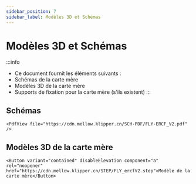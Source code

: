 ```yaml
---
sidebar_position: 7
sidebar_label: Modèles 3D et Schémas
---
```


# Modèles 3D et Schémas

:::info
* Ce document fournit les éléments suivants :
* Schémas de la carte mère
* Modèles 3D de la carte mère
* Supports de fixation pour la carte mère (s'ils existent)
:::

## Schémas

    <PdfView file="https://cdn.mellow.klipper.cn/SCH-PDF/FLY-ERCF_V2.pdf" />


## Modèles 3D de la carte mère

    <Button variant="contained" disableElevation component="a" rel="noopener" href="https://cdn.mellow.klipper.cn/STEP/FLY_ercfV2.step">Modèle de la carte mère</Button>
